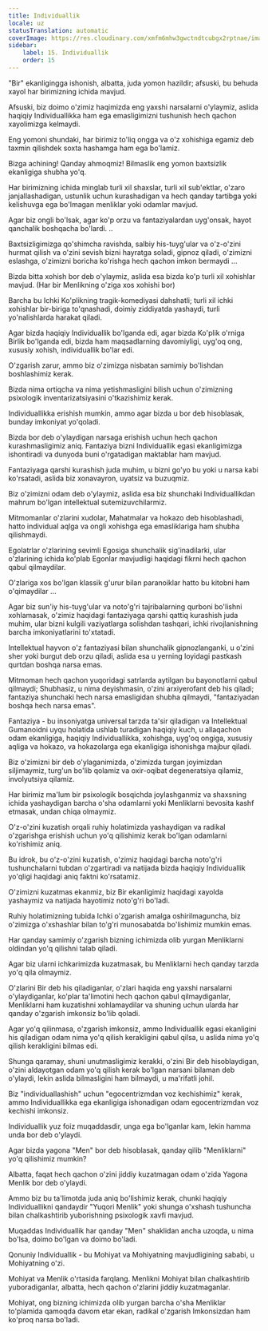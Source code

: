 ```yaml
---
title: Individuallik
locale: uz
statusTranslation: automatic
coverImage: https://res.cloudinary.com/xmfm6mhw3gwctndtcubgx2rptnae/image/upload/v1740468922/small_cover_tratado_de_psicologia_revolucionaria_a4c0dca4e0.webp
sidebar:
    label: 15. Individuallik
    order: 15
---
```

"Bir" ekanligingga ishonish, albatta, juda yomon hazildir; afsuski, bu behuda xayol har birimizning ichida mavjud.

Afsuski, biz doimo o'zimiz haqimizda eng yaxshi narsalarni o'ylaymiz, aslida haqiqiy Individuallikka ham ega emasligimizni tushunish hech qachon xayolimizga kelmaydi.

Eng yomoni shundaki, har birimiz to'liq ongga va o'z xohishiga egamiz deb taxmin qilishdek soxta hashamga ham ega bo'lamiz.

Bizga achining! Qanday ahmoqmiz! Bilmaslik eng yomon baxtsizlik ekanligiga shubha yo'q.

Har birimizning ichida minglab turli xil shaxslar, turli xil sub'ektlar, o'zaro janjallashadigan, ustunlik uchun kurashadigan va hech qanday tartibga yoki kelishuvga ega bo'lmagan menliklar yoki odamlar mavjud.

Agar biz ongli bo'lsak, agar ko'p orzu va fantaziyalardan uyg'onsak, hayot qanchalik boshqacha bo'lardi. ..

Baxtsizligimizga qo'shimcha ravishda, salbiy his-tuyg'ular va o'z-o'zini hurmat qilish va o'zini sevish bizni hayratga soladi, gipnoz qiladi, o'zimizni eslashga, o'zimizni boricha ko'rishga hech qachon imkon bermaydi ...

Bizda bitta xohish bor deb o'ylaymiz, aslida esa bizda ko'p turli xil xohishlar mavjud. (Har bir Menlikning o'ziga xos xohishi bor)

Barcha bu Ichki Ko'plikning tragik-komediyasi dahshatli; turli xil ichki xohishlar bir-biriga to'qnashadi, doimiy ziddiyatda yashaydi, turli yo'nalishlarda harakat qiladi.

Agar bizda haqiqiy Individuallik bo'lganda edi, agar bizda Ko'plik o'rniga Birlik bo'lganda edi, bizda ham maqsadlarning davomiyligi, uyg'oq ong, xususiy xohish, individuallik bo'lar edi.

O'zgarish zarur, ammo biz o'zimizga nisbatan samimiy bo'lishdan boshlashimiz kerak.

Bizda nima ortiqcha va nima yetishmasligini bilish uchun o'zimizning psixologik inventarizatsiyasini o'tkazishimiz kerak.

Individuallikka erishish mumkin, ammo agar bizda u bor deb hisoblasak, bunday imkoniyat yo'qoladi.

Bizda bor deb o'ylaydigan narsaga erishish uchun hech qachon kurashmasligimiz aniq. Fantaziya bizni Individuallik egasi ekanligimizga ishontiradi va dunyoda buni o'rgatadigan maktablar ham mavjud.

Fantaziyaga qarshi kurashish juda muhim, u bizni go'yo bu yoki u narsa kabi ko'rsatadi, aslida biz xonavayron, uyatsiz va buzuqmiz.

Biz o'zimizni odam deb o'ylaymiz, aslida esa biz shunchaki Individuallikdan mahrum bo'lgan intellektual sutemizuvchilarmiz.

Mitmomanlar o'zlarini xudolar, Mahatmalar va hokazo deb hisoblashadi, hatto individual aqlga va ongli xohishga ega emasliklariga ham shubha qilishmaydi.

Egolatrlar o'zlarining sevimli Egosiga shunchalik sig'inadilarki, ular o'zlarining ichida ko'plab Egonlar mavjudligi haqidagi fikrni hech qachon qabul qilmaydilar.

O'zlariga xos bo'lgan klassik g'urur bilan paranoiklar hatto bu kitobni ham o'qimaydilar ...

Agar biz sun'iy his-tuyg'ular va noto'g'ri tajribalarning qurboni bo'lishni xohlamasak, o'zimiz haqidagi fantaziyaga qarshi qattiq kurashish juda muhim, ular bizni kulgili vaziyatlarga solishdan tashqari, ichki rivojlanishning barcha imkoniyatlarini to'xtatadi.

Intellektual hayvon o'z fantaziyasi bilan shunchalik gipnozlanganki, u o'zini sher yoki burgut deb orzu qiladi, aslida esa u yerning loyidagi pastkash qurtdan boshqa narsa emas.

Mitmoman hech qachon yuqoridagi satrlarda aytilgan bu bayonotlarni qabul qilmaydi; Shubhasiz, u nima deyishmasin, o'zini arxiyerofant deb his qiladi; fantaziya shunchaki hech narsa emasligidan shubha qilmaydi, "fantaziyadan boshqa hech narsa emas".

Fantaziya - bu insoniyatga universal tarzda ta'sir qiladigan va Intellektual Gumanoidni uyqu holatida ushlab turadigan haqiqiy kuch, u allaqachon odam ekanligiga, haqiqiy Individuallikka, xohishga, uyg'oq ongiga, xususiy aqliga va hokazo, va hokazolarga ega ekanligiga ishonishga majbur qiladi.

Biz o'zimizni bir deb o'ylaganimizda, o'zimizda turgan joyimizdan siljimaymiz, turg'un bo'lib qolamiz va oxir-oqibat degeneratsiya qilamiz, involyutsiya qilamiz.

Har birimiz ma'lum bir psixologik bosqichda joylashganmiz va shaxsning ichida yashaydigan barcha o'sha odamlarni yoki Menliklarni bevosita kashf etmasak, undan chiqa olmaymiz.

O'z-o'zini kuzatish orqali ruhiy holatimizda yashaydigan va radikal o'zgarishga erishish uchun yo'q qilishimiz kerak bo'lgan odamlarni ko'rishimiz aniq.

Bu idrok, bu o'z-o'zini kuzatish, o'zimiz haqidagi barcha noto'g'ri tushunchalarni tubdan o'zgartiradi va natijada bizda haqiqiy Individuallik yo'qligi haqidagi aniq faktni ko'rsatamiz.

O'zimizni kuzatmas ekanmiz, biz Bir ekanligimiz haqidagi xayolda yashaymiz va natijada hayotimiz noto'g'ri bo'ladi.

Ruhiy holatimizning tubida Ichki o'zgarish amalga oshirilmaguncha, biz o'zimizga o'xshashlar bilan to'g'ri munosabatda bo'lishimiz mumkin emas.

Har qanday samimiy o'zgarish bizning ichimizda olib yurgan Menliklarni oldindan yo'q qilishni talab qiladi.

Agar biz ularni ichkarimizda kuzatmasak, bu Menliklarni hech qanday tarzda yo'q qila olmaymiz.

O'zlarini Bir deb his qiladiganlar, o'zlari haqida eng yaxshi narsalarni o'ylaydiganlar, ko'plar ta'limotini hech qachon qabul qilmaydiganlar, Menliklarni ham kuzatishni xohlamaydilar va shuning uchun ularda har qanday o'zgarish imkonsiz bo'lib qoladi.

Agar yo'q qilinmasa, o'zgarish imkonsiz, ammo Individuallik egasi ekanligini his qiladigan odam nima yo'q qilish kerakligini qabul qilsa, u aslida nima yo'q qilish kerakligini bilmas edi.

Shunga qaramay, shuni unutmasligimiz kerakki, o'zini Bir deb hisoblaydigan, o'zini aldayotgan odam yo'q qilish kerak bo'lgan narsani bilaman deb o'ylaydi, lekin aslida bilmasligini ham bilmaydi, u ma'rifatli johil.

Biz "individuallashish" uchun "egocentrizmdan voz kechishimiz" kerak, ammo Individuallikka ega ekanligiga ishonadigan odam egocentrizmdan voz kechishi imkonsiz.

Individuallik yuz foiz muqaddasdir, unga ega bo'lganlar kam, lekin hamma unda bor deb o'ylaydi.

Agar bizda yagona "Men" bor deb hisoblasak, qanday qilib "Menliklarni" yo'q qilishimiz mumkin?

Albatta, faqat hech qachon o'zini jiddiy kuzatmagan odam o'zida Yagona Menlik bor deb o'ylaydi.

Ammo biz bu ta'limotda juda aniq bo'lishimiz kerak, chunki haqiqiy Individuallikni qandaydir "Yuqori Menlik" yoki shunga o'xshash tushuncha bilan chalkashtirib yuborishning psixologik xavfi mavjud.

Muqaddas Individuallik har qanday "Men" shaklidan ancha uzoqda, u nima bo'lsa, doimo bo'lgan va doimo bo'ladi.

Qonuniy Individuallik - bu Mohiyat va Mohiyatning mavjudligining sababi, u Mohiyatning o'zi.

Mohiyat va Menlik o'rtasida farqlang. Menlikni Mohiyat bilan chalkashtirib yuboradiganlar, albatta, hech qachon o'zlarini jiddiy kuzatmaganlar.

Mohiyat, ong bizning ichimizda olib yurgan barcha o'sha Menliklar to'plamida qamoqda davom etar ekan, radikal o'zgarish Imkonsizdan ham ko'proq narsa bo'ladi.

